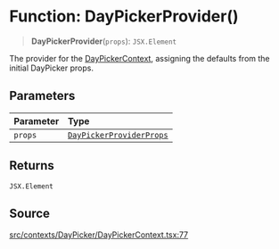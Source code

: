 # Function: DayPickerProvider()

> **DayPickerProvider**(`props`): `JSX.Element`

The provider for the [DayPickerContext](/api/latest/variables/DayPickerContext.mdx), assigning the defaults from the
initial DayPicker props.

## Parameters

| Parameter | Type |
| :------ | :------ |
| `props` | [`DayPickerProviderProps`](/api/latest/interfaces/DayPickerProviderProps.mdx) |

## Returns

`JSX.Element`

## Source

[src/contexts/DayPicker/DayPickerContext.tsx:77](https://github.com/gpbl/react-day-picker/blob/86f49ff11/src/contexts/DayPicker/DayPickerContext.tsx#L77)
